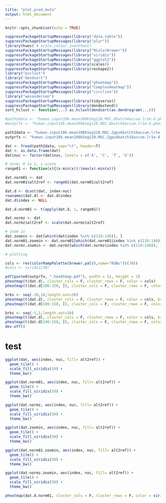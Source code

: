 ```yaml
---
title: "plot.pred_muta"
output: html_document
---
```


```r
knitr::opts_chunk$set(echo = TRUE)
```

```r
suppressPackageStartupMessages(library("data.table"))
suppressPackageStartupMessages(library("plyr"))
library(hues) # scale_colour_iwanthue()
suppressPackageStartupMessages(library("RColorBrewer"))
suppressPackageStartupMessages(library("viridis"))
suppressPackageStartupMessages(library("ggplot2"))
suppressPackageStartupMessages(library(scales))
suppressPackageStartupMessages(library(reshape2))
library("pvclust")
library("dendsort")
suppressPackageStartupMessages(library("pheatmap"))
suppressPackageStartupMessages(library("ComplexHeatmap"))
suppressPackageStartupMessages(library("circlize"))
library("wesanderson")
suppressPackageStartupMessages(library(tidyverse))
suppressPackageStartupMessages(library(dendextend))
sort_hclust <- function(...) as.hclust(dendsort(as.dendrogram(...)))
```


```r
#path2data <- "human.input10k.mean100kSeg128.MGC.8batch4accum.lr1e-4.phastCons.crop64.overallCorr.CosineWarmup.model-1661995844.peak_250632.muta_res.txt"
#outprfx <- "human.input10k.mean100kSeg128.MGC.8batch4accum.lr1e-4.phastCons.crop64.overallCorr.CosineWarmup.model-1661995844.peak_250632.muta_res"

path2data <- "human.input10k.mean100kSeg128.MGC.2gpu4batch16accum.lr1e-4.phastCons.crop64.overallCorr.CosineWarmup.Adam.model-1663637197.best_loss.peak_250632.muta_res.txt"
outprfx <- "human.input10k.mean100kSeg128.MGC.2gpu4batch16accum.lr1e-4.phastCons.crop64.overallCorr.CosineWarmup.Adam.model-1663637197.best_loss.peak_250632.muta_res"

```


```r
dat <- fread(path2data, sep="\t", header=T)
dat <- as.data.frame(dat)
dat$nuc <- factor(dat$nuc, levels = c('A', 'C', 'T', 'G'))

# norm: 0 to 1, z-score
range01 <- function(x){(x-min(x))/(max(x)-min(x))}

dat.norm01 <- dat
dat.norm01$alt2ref <- range01(dat.norm01$alt2ref)

dat.d <- dcast(dat, index~nuc)
rownames(dat.d) <- dat.d$index
dat.d$index <- NULL

dat.d.norm01 <- t(apply(dat.d, 1, range01))

dat.normz <- dat
dat.normz$alt2ref <- scale(dat.normz$alt2ref)

# zoom in 
dat.zoomin <- dat[which(dat$index %in% c(110:140)), ]
dat.norm01.zoomin <- dat.norm01[which(dat.norm01$index %in% c(110:140)), ]
dat.normz.zoomin <- dat.normz[which(dat.normz$index %in% c(110:140)), ]

# plotting

cols <- rev(colorRampPalette(brewer.pal(8,name="RdBu"))(30))
#cols <- viridis(30)

pdf(paste0(outprfx, ".headtmap.pdf"), width = 12, height = 2)
pheatmap(t(dat.d), cluster_cols = F, cluster_rows = F, color = cols)
pheatmap(t(dat.d[100:150, ]), cluster_cols = F, cluster_rows = F, color = cols)

brks <- seq(-10,10,length.out=30)  
pheatmap(t(dat.d), cluster_cols = F, cluster_rows = F, color = cols, breaks = brks)
pheatmap(t(dat.d[100:150, ]), cluster_cols = F, cluster_rows = F, color = cols, breaks = brks)

brks <- seq(-5,5,length.out=30) 
pheatmap(t(dat.d), cluster_cols = F, cluster_rows = F, color = cols, breaks = brks)
pheatmap(t(dat.d[100:150, ]), cluster_cols = F, cluster_rows = F, color = cols, breaks = brks)
dev.off()

```


# test
```r
ggplot(dat, aes(index, nuc, fill= alt2ref)) + 
  geom_tile() + 
  scale_fill_viridis(30) +
  theme_bw()

ggplot(dat.norm01, aes(index, nuc, fill= alt2ref)) + 
  geom_tile() + 
  scale_fill_viridis(30) +
  theme_bw()

ggplot(dat.normz, aes(index, nuc, fill= alt2ref)) + 
  geom_tile() + 
  scale_fill_viridis(30) +
  theme_bw()

ggplot(dat.zoomin, aes(index, nuc, fill= alt2ref)) + 
  geom_tile() + 
  scale_fill_viridis(30) +
  theme_bw()

ggplot(dat.norm01.zoomin, aes(index, nuc, fill= alt2ref)) + 
  geom_tile() + 
  scale_fill_viridis(30) +
  theme_bw()

ggplot(dat.normz.zoomin, aes(index, nuc, fill= alt2ref)) + 
  geom_tile() + 
  scale_fill_viridis(30) +
  theme_bw()

pheatmap(dat.d.norm01, cluster_cols = F, cluster_rows = F, color = viridis(30))

```